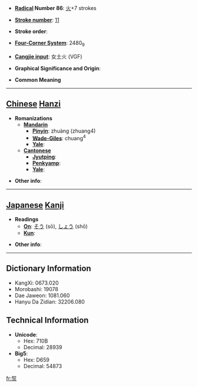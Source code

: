 * '''[[Wiktionary:Chinese radical index| Radical]] Number 86''': [[Wiktionary:Chinese radical index 火|火]]+7 strokes

* '''[[Wiktionary:Chinese total strokes index|Stroke number]]''': [[Wiktionary:Chinese total strokes index 11|11]]

* '''Stroke order''': 

* '''[[Wiktionary:Chinese four corner index|Four-Corner System]]''': 2480<sub>9</sub>

* '''[[Wiktionary:Chinese Cangjie index|Cangjie input]]''': 女土火 (VGF)

* '''Graphical Significance and Origin''': 

* '''Common Meaning'''

----

== [[Chinese]] [[Hanzi]] ==

* '''Romanizations'''
** '''[[Mandarin]]'''
*** '''[[Pinyin]]''': zhuàng (zhuang4)
*** '''[[Wade-Giles]]''': chuang<sup>4</sup>
*** '''[[Yale]]''': 
** '''[[Cantonese]]'''
*** '''[[Jyutping]]''':
*** '''[[Penkyamp]]''': 
*** '''[[Yale]]''': 

* '''Other info''': 

----

== [[Japanese]] [[Kanji]] ==

* '''Readings'''
** '''[[On]]''': [[そう]] (sō), [[しょう]] (shō)
** '''[[Kun]]''': 

* '''Other info''':  

----

== Dictionary Information ==

* KangXi: 0673.020
* Morobashi: 19078
* Dae Jaweon: 1081.060
* Hanyu Da Zidian: 32206.080

== Technical Information ==

* '''Unicode''':
** Hex: 710B
** Decimal: 28939
* '''Big5''':
** Hex: D659
** Decimal: 54873

[[fr:焋]]